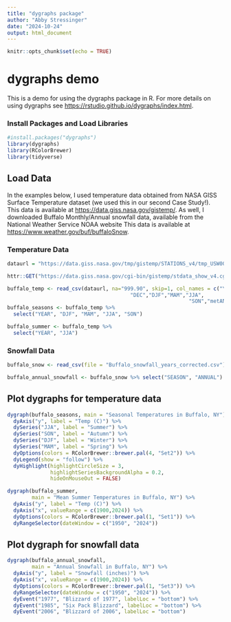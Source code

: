 ```yaml
---
title: "dygraphs package"
author: "Abby Stressinger"
date: "2024-10-24"
output: html_document
---
```


```r
knitr::opts_chunk$set(echo = TRUE)
```

# dygraphs demo


This is a demo for using the dygraphs package in R. For more details on using dygraphs see <https://rstudio.github.io/dygraphs/index.html>.


### Install Packages and Load Libraries

```r
#install.packages("dygraphs")
library(dygraphs)
library(RColorBrewer)
library(tidyverse)
```

## Load Data

In the examples below, I used temperature data obtained from NASA GISS Surface Temperature dataset (we used this in our second Case Study!). This data is available at <https://data.giss.nasa.gov/gistemp/>. As well, I downloaded Buffalo Monthly/Annual snowfall data, available from the National Weather Service NOAA website This data is available at <https://www.weather.gov/buf/buffaloSnow>.

### Temperature Data
```r

dataurl = "https://data.giss.nasa.gov/tmp/gistemp/STATIONS_v4/tmp_USW00014733_14_0_1/station.csv"

httr::GET("https://data.giss.nasa.gov/cgi-bin/gistemp/stdata_show_v4.cgi?id=USW00014733&ds=14&dt=1")

buffalo_temp <- read_csv(dataurl, na="999.90", skip=1, col_names = c("YEAR","JAN","FEB","MAR", "APR","MAY","JUN","JUL", "AUG","SEP","OCT","NOV",  
                                        "DEC","DJF","MAM","JJA",  
                                                           "SON","metANN"))
buffalo_seasons <- buffalo_temp %>% 
  select("YEAR", "DJF", "MAM", "JJA", "SON")

buffalo_summer <- buffalo_temp %>%
  select("YEAR", "JJA")
```


### Snowfall Data
```r
buffalo_snow <- read_csv(file = "Buffalo_snowfall_years_corrected.csv")

buffalo_annual_snowfall <- buffalo_snow %>% select("SEASON", "ANNUAL")

```


## Plot dygraphs for temperature data
```r
dygraph(buffalo_seasons, main = "Seasonal Temperatures in Buffalo, NY") %>%
  dyAxis("y", label = "Temp (C)") %>%
  dySeries("JJA", label = "Summer") %>%
  dySeries("SON", label = "Autumn") %>%
  dySeries("DJF", label = "Winter") %>%
  dySeries("MAM", label = "Spring") %>%
  dyOptions(colors = RColorBrewer::brewer.pal(4, "Set2")) %>%
  dyLegend(show = "follow") %>%
  dyHighlight(highlightCircleSize = 3,
              highlightSeriesBackgroundAlpha = 0.2,
              hideOnMouseOut = FALSE)
```


```r
dygraph(buffalo_summer, 
        main = "Mean Summer Temperatures in Buffalo, NY") %>% 
  dyAxis("y", label = "Temp (C)") %>%
  dyAxis("x", valueRange = c(1900,2024)) %>%
  dyOptions(colors = RColorBrewer::brewer.pal(1, "Set1")) %>%
  dyRangeSelector(dateWindow = c("1950", "2024"))
```


## Plot dygraph for snowfall data
```r

dygraph(buffalo_annual_snowfall,
        main = "Annual Snowfall in Buffalo, NY") %>% 
  dyAxis("y", label = "Snowfall (inches)") %>%
  dyAxis("x", valueRange = c(1900,2024)) %>%
  dyOptions(colors = RColorBrewer::brewer.pal(1, "Set3")) %>%
  dyRangeSelector(dateWindow = c("1950", "2024")) %>%
  dyEvent("1977", "Blizzard of 1977", labelLoc = "bottom") %>%
  dyEvent("1985", "Six Pack Blizzard", labelLoc = "bottom") %>%
  dyEvent("2006", "Blizzard of 2006", labelLoc = "bottom")
```


